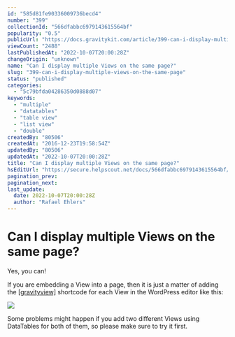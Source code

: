 ```yaml
---
id: "585d81fe90336009736becd4"
number: "399"
collectionId: "566dfabbc6979143615564bf"
popularity: "0.5"
publicUrl: "https://docs.gravitykit.com/article/399-can-i-display-multiple-views-on-the-same-page"
viewCount: "2488"
lastPublishedAt: "2022-10-07T20:00:28Z"
changeOrigin: "unknown"
name: "Can I display multiple Views on the same page?"
slug: "399-can-i-display-multiple-views-on-the-same-page"
status: "published"
categories: 
  - "5c79bfda04286350d0888d07"
keywords: 
  - "multiple"
  - "datatables"
  - "table view"
  - "list view"
  - "double"
createdBy: "80506"
createdAt: "2016-12-23T19:58:54Z"
updatedBy: "80506"
updatedAt: "2022-10-07T20:00:28Z"
title: "Can I display multiple Views on the same page?"
hsEditUrl: "https://secure.helpscout.net/docs/566dfabbc6979143615564bf/article/585d81fe90336009736becd4"
pagination_prev: 
pagination_next: 
last_update:
  date: 2022-10-07T20:00:28Z
  author: "Rafael Ehlers"
---
```


# Can I display multiple Views on the same page?

Yes, you can!

If you are embedding a View into a page, then it is just a matter of adding the [\[gravityview\]](https://docs.gravitykit.com/article/73-using-the-shortcode) shortcode for each View in the WordPress editor like this:

![](https://s3.amazonaws.com/helpscout.net/docs/assets/54c58489e4b051242988532c/images/585d9b2cc697915403a0692d/file-Sv6koLW7g9.jpg)

Some problems might happen if you add two different Views using DataTables for both of them, so please make sure to try it first.
